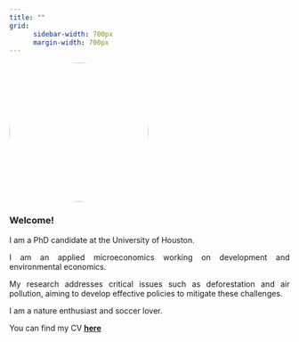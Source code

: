```yaml
---
title: ""
grid:
      sidebar-width: 700px
      margin-width: 700px
---
```


<!-- :::: {.columns}

::: {.column width="49%"} -->

![](images/profile_square_big.jpg){width=250 fig-align="left" style="border-radius: 50%;"}

<!-- :::

::: {.column width="5%"}
<!-- Blank -->
<!-- :::

::: {.column width="46%"} --> 

<div style="text-align: justify;">

### Welcome!

I am a PhD candidate at the University of Houston. 

I am an applied microeconomics working on development and environmental economics. 

My research addresses critical issues such as deforestation and air pollution, aiming to develop effective policies to mitigate these challenges. 

I am a nature enthusiast and soccer lover.

You can find my CV [**here**](documents/angelo_santos_cv.pdf)

</div>

<!-- :::

:::: -->
